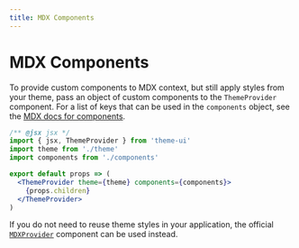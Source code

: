 ```yaml
---
title: MDX Components
---
```



# MDX Components

To provide custom components to MDX context, but still apply styles from your theme, pass an object of custom components to the `ThemeProvider` component.
For a list of keys that can be used in the `components` object, see the [MDX docs for components](https://mdxjs.com/getting-started/#table-of-components).

```jsx
/** @jsx jsx */
import { jsx, ThemeProvider } from 'theme-ui'
import theme from './theme'
import components from './components'

export default props => (
  <ThemeProvider theme={theme} components={components}>
    {props.children}
  </ThemeProvider>
)
```

<Note>

If you do not need to reuse theme styles in your application, the official [`MDXProvider`](https://mdxjs.com/advanced/components#mdxprovider) component can be used instead.

</Note>
